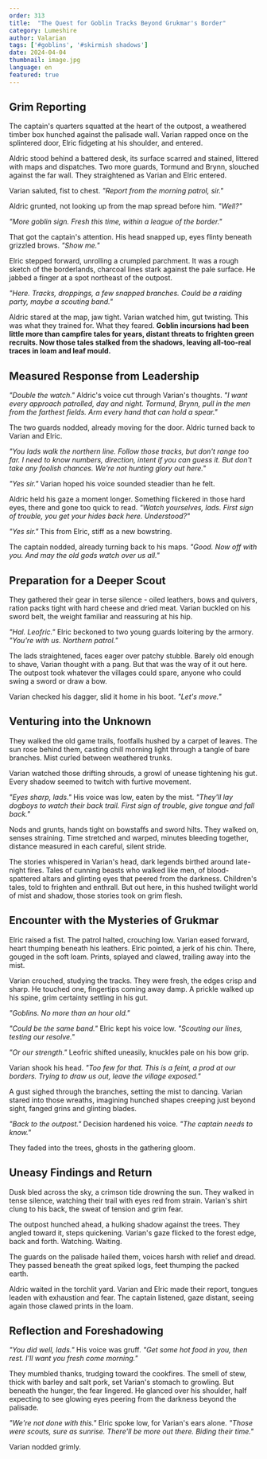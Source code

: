 ```yaml
---
order: 313
title:  "The Quest for Goblin Tracks Beyond Grukmar's Border"
category: Lumeshire
author: Valarian
tags: ['#goblins', '#skirmish shadows']
date: 2024-04-04
thumbnail: image.jpg
language: en
featured: true
---
```


## Grim Reporting

The captain's quarters squatted at the heart of the outpost, a weathered timber box hunched against the palisade wall. Varian rapped once on the splintered door, Elric fidgeting at his shoulder, and entered.

Aldric stood behind a battered desk, its surface scarred and stained, littered with maps and dispatches. Two more guards, Tormund and Brynn, slouched against the far wall. They straightened as Varian and Elric entered.

Varian saluted, fist to chest. *"Report from the morning patrol, sir."*

Aldric grunted, not looking up from the map spread before him. *"Well?"*

*"More goblin sign. Fresh this time, within a league of the border."*

That got the captain's attention. His head snapped up, eyes flinty beneath grizzled brows. *"Show me."*

Elric stepped forward, unrolling a crumpled parchment. It was a rough sketch of the borderlands, charcoal lines stark against the pale surface. He jabbed a finger at a spot northeast of the outpost.

*"Here. Tracks, droppings, a few snapped branches. Could be a raiding party, maybe a scouting band."*

Aldric stared at the map, jaw tight. Varian watched him, gut twisting. This was what they trained for. What they feared. **Goblin incursions had been little more than campfire tales for years, distant threats to frighten green recruits. Now those tales stalked from the shadows, leaving all-too-real traces in loam and leaf mould.**

## Measured Response from Leadership

*"Double the watch."* Aldric's voice cut through Varian's thoughts. *"I want every approach patrolled, day and night. Tormund, Brynn, pull in the men from the farthest fields. Arm every hand that can hold a spear."*

The two guards nodded, already moving for the door. Aldric turned back to Varian and Elric.

*"You lads walk the northern line. Follow those tracks, but don't range too far. I need to know numbers, direction, intent if you can guess it. But don't take any foolish chances. We're not hunting glory out here."*

*"Yes sir."* Varian hoped his voice sounded steadier than he felt.

Aldric held his gaze a moment longer. Something flickered in those hard eyes, there and gone too quick to read. *"Watch yourselves, lads. First sign of trouble, you get your hides back here. Understood?"*

*"Yes sir."* This from Elric, stiff as a new bowstring.

The captain nodded, already turning back to his maps. *"Good. Now off with you. And may the old gods watch over us all."*

## Preparation for a Deeper Scout

They gathered their gear in terse silence - oiled leathers, bows and quivers, ration packs tight with hard cheese and dried meat. Varian buckled on his sword belt, the weight familiar and reassuring at his hip.

*"Hal. Leofric."* Elric beckoned to two young guards loitering by the armory. *"You're with us. Northern patrol."*

The lads straightened, faces eager over patchy stubble. Barely old enough to shave, Varian thought with a pang. But that was the way of it out here. The outpost took whatever the villages could spare, anyone who could swing a sword or draw a bow.

Varian checked his dagger, slid it home in his boot. *"Let's move."*

## Venturing into the Unknown

They walked the old game trails, footfalls hushed by a carpet of leaves. The sun rose behind them, casting chill morning light through a tangle of bare branches. Mist curled between weathered trunks.

Varian watched those drifting shrouds, a growl of unease tightening his gut. Every shadow seemed to twitch with furtive movement.

*"Eyes sharp, lads."* His voice was low, eaten by the mist. *"They'll lay dogboys to watch their back trail. First sign of trouble, give tongue and fall back."*

Nods and grunts, hands tight on bowstaffs and sword hilts. They walked on, senses straining. Time stretched and warped, minutes bleeding together, distance measured in each careful, silent stride.

The stories whispered in Varian's head, dark legends birthed around late-night fires. Tales of cunning beasts who walked like men, of blood-spattered altars and glinting eyes that peered from the darkness. Children's tales, told to frighten and enthrall. But out here, in this hushed twilight world of mist and shadow, those stories took on grim flesh.

## Encounter with the Mysteries of Grukmar

Elric raised a fist. The patrol halted, crouching low. Varian eased forward, heart thumping beneath his leathers. Elric pointed, a jerk of his chin. There, gouged in the soft loam. Prints, splayed and clawed, trailing away into the mist.

Varian crouched, studying the tracks. They were fresh, the edges crisp and sharp. He touched one, fingertips coming away damp. A prickle walked up his spine, grim certainty settling in his gut.

*"Goblins. No more than an hour old."*

*"Could be the same band."* Elric kept his voice low. *"Scouting our lines, testing our resolve."*

*"Or our strength."* Leofric shifted uneasily, knuckles pale on his bow grip.

Varian shook his head. *"Too few for that. This is a feint, a prod at our borders. Trying to draw us out, leave the village exposed."*

A gust sighed through the branches, setting the mist to dancing. Varian stared into those wreaths, imagining hunched shapes creeping just beyond sight, fanged grins and glinting blades.

*"Back to the outpost."* Decision hardened his voice. *"The captain needs to know."*

They faded into the trees, ghosts in the gathering gloom.

## Uneasy Findings and Return

Dusk bled across the sky, a crimson tide drowning the sun. They walked in tense silence, watching their trail with eyes red from strain. Varian's shirt clung to his back, the sweat of tension and grim fear.

The outpost hunched ahead, a hulking shadow against the trees. They angled toward it, steps quickening. Varian's gaze flicked to the forest edge, back and forth. Watching. Waiting.

The guards on the palisade hailed them, voices harsh with relief and dread. They passed beneath the great spiked logs, feet thumping the packed earth.

Aldric waited in the torchlit yard. Varian and Elric made their report, tongues leaden with exhaustion and fear. The captain listened, gaze distant, seeing again those clawed prints in the loam.

## Reflection and Foreshadowing

*"You did well, lads."* His voice was gruff. *"Get some hot food in you, then rest. I'll want you fresh come morning."*

They mumbled thanks, trudging toward the cookfires. The smell of stew, thick with barley and salt pork, set Varian's stomach to growling. But beneath the hunger, the fear lingered. He glanced over his shoulder, half expecting to see glowing eyes peering from the darkness beyond the palisade.

*"We're not done with this."* Elric spoke low, for Varian's ears alone. *"Those were scouts, sure as sunrise. There'll be more out there. Biding their time."*

Varian nodded grimly.